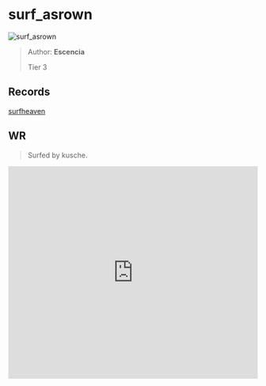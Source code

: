 
# surf_asrown

![surf_asrown](https://raw.githubusercontent.com/Sayt123/SurfMapPics/Maps-and-bonuses/csgo/surf_asrown.jpg)

> Author: **Escencia**
>
> Tier 3

## Records

[surfheaven](https://surfheaven.eu/map/surf_asrown)

## WR

> Surfed by kusche.

<iframe
width="100%"
height="430"
src="https://www.youtube.com/embed/szjUZOjv4kc"
frameborder="0"
allow="accelerometer; autoplay; clipboard-write; encrypted-media; gyroscope; picture-in-picture"
allowFullScreen
/>

```md

[Surf Timer] - kusche finished in 00:40:75 (WR -00:00:20). Improving by 00:00:27
[Surf Timer] - kusche beat the map record! Rank: 1/1670

Previous WR holder: Caff


```
                